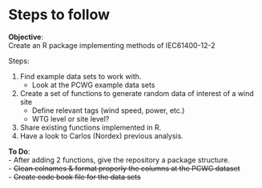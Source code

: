 # Steps to follow  

**Objective**:  
Create an R package implementing methods of IEC61400-12-2  

Steps:  

1. Find example data sets to work with.
    + Look at the PCWG example data sets
2. Create a set of functions to generate random data of interest of a wind site  
    + Define relevant tags (wind speed, power, etc.)  
    + WTG level or site level?  
3. Share existing functions implemented in R. 
4. Have a look to Carlos (Nordex) previous analysis.  


**To Do**:  
- After adding 2 functions, give the repository a package structure.  
- ~~Clean colnames & format properly the columns at the PCWG dataset~~  
- ~~Create code book file for the data sets~~  